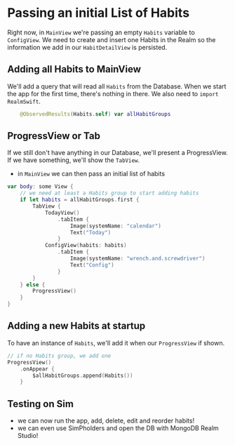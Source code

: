 # Passing an initial List of Habits

Right now, in `MainView` we're passing an empty `Habits` variable to `ConfigView`. We need to create and insert one Habits in the Realm so the information we add in our `HabitDetailView` is persisted.

## Adding all Habits to MainView

We'll add a query that will read all `Habits` from the Database. When we start the app for the first time, there's nothing in there. We also need to `import RealmSwift`.

```swift title='/Views/MainView.swift'
    @ObservedResults(Habits.self) var allHabitGroups
```

## ProgressView or Tab

If we still don't have anything in our Database, we'll present a ProgressView. If we have something, we'll show the `TabView`.

- in `MainView` we can then pass an initial list of habits

```swift title='/Views/MainView.swift'
var body: some View {
    // we need at least a Habits group to start adding habits
    if let habits = allHabitGroups.first {
        TabView {
            TodayView()
                .tabItem {
                    Image(systemName: "calendar")
                    Text("Today")
                }
            ConfigView(habits: habits)
                .tabItem {
                    Image(systemName: "wrench.and.screwdriver")
                    Text("Config")
                }
        }
    } else {
        ProgressView()
    }
}
```

## Adding a new Habits at startup

To have an instance of `Habits`, we'll add it when our `ProgressView` if shown.

```swift title='/Views/MainView.swift'
// if no Habits group, we add one
ProgressView()
    .onAppear {
        $allHabitGroups.append(Habits())
    }
```

## Testing on Sim

- we can now run the app, add, delete, edit and reorder habits!
- we can even use SimPholders and open the DB with MongoDB Realm Studio!

